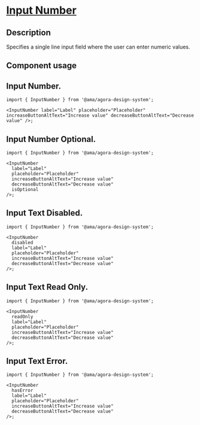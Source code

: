 
<Meta title="Components/Atoms/Input Number/Input Number Docs" />

<h1 className="mb-32 text-headings-lg-strong">
  <u>Input Number</u>
  <h2 className="text-headings-l-strong mb-8">Description </h2>
  <p className="fs-16">Specifies a single line input field where the user can enter numeric values.</p>
</h1>

<h2 className="text-headings-l-strong my-8">Component usage</h2>
<h2 className="text-headings-l-strong my-8">Input Number.</h2>

```tsx
import { InputNumber } from '@ama/agora-design-system';

<InputNumber label="Label" placeholder="Placeholder" increaseButtonAltText="Increase value" decreaseButtonAltText="Decrease value" />;
```

<h2 className="text-headings-l-strong my-8">Input Number Optional.</h2>

```tsx
import { InputNumber } from '@ama/agora-design-system';

<InputNumber
  label="Label"
  placeholder="Placeholder"
  increaseButtonAltText="Increase value"
  decreaseButtonAltText="Decrease value"
  isOptional
/>;
```

<h2 className="text-headings-l-strong my-8">Input Text Disabled.</h2>

```tsx
import { InputNumber } from '@ama/agora-design-system';

<InputNumber
  disabled
  label="Label"
  placeholder="Placeholder"
  increaseButtonAltText="Increase value"
  decreaseButtonAltText="Decrease value"
/>;
```

<h2 className="text-headings-l-strong my-8">Input Text Read Only.</h2>

```tsx
import { InputNumber } from '@ama/agora-design-system';

<InputNumber
  readOnly
  label="Label"
  placeholder="Placeholder"
  increaseButtonAltText="Increase value"
  decreaseButtonAltText="Decrease value"
/>;
```

<h2 className="text-headings-l-strong my-8">Input Text Error.</h2>

```tsx
import { InputNumber } from '@ama/agora-design-system';

<InputNumber
  hasError
  label="Label"
  placeholder="Placeholder"
  increaseButtonAltText="Increase value"
  decreaseButtonAltText="Decrease value"
/>;
```
